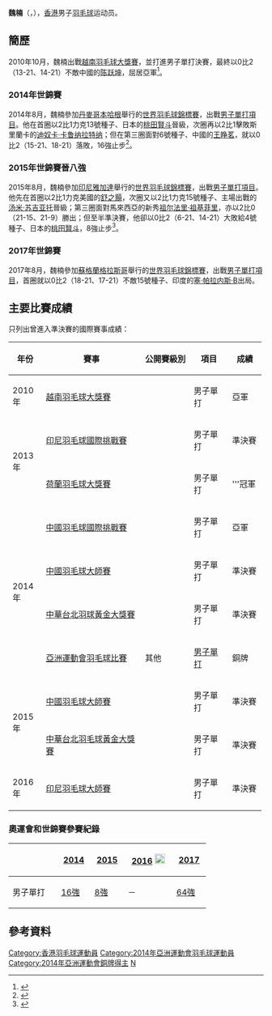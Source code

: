 {{noteTA|G1=Badminton}}
{{Infobox 羽球選手
| playername              = 魏楠
| image                   = 
| size                    = 
| caption                 = 
| birth_name              = 
| date_of_birth           = 
| date_of_birth           = {{birth_date_and_age|1984|1|4}}<ref name="仁川亞運">{{cite web|title=Profile - WEI Nan|url=https://www.incheon2014ag.org/Sports/Biographies/Athletes_Profile/?ParticCode=5120172&lang=en|publisher=2014年仁川亞運會官方網站|deadurl=yes|archiveurl=https://web.archive.org/web/20141002043507/http://www.incheon2014ag.org/Sports/Biographies/Athletes_Profile/?ParticCode=5120172&lang=en|archivedate=2014-10-02}}{{en}}</ref>
| place_of_birth          = {{CHN}}[[福建省|福建省]]
| height                  = {{height|m=1.90}}<ref name="仁川亞運"/>
| weight                  = {{weight|kg=80}}<ref name="仁川亞運"/>
| event                   = 男子單打
| country                 = {{CHN}}<br/>→{{HKG}}
| years_started           = 
| handedness              = 右手
| coach                   = 
| highest_ranking         = 第13位（男單）
| date_of_highest_ranking = 2016年4月7日<ref name="ranking">[http://bwfcontent.tournamentsoftware.com/ranking/player.aspx?id=11138&player=194160 BWF World Ranking - Ranking of WEI Nan (53054)]{{en}}</ref>
| current_ranking         = 第17位（男單）
| date_of_current_ranking = 2016年5月5日<ref>[http://bwfcontent.tournamentsoftware.com/ranking/category.aspx?id=11138&category=472 BWF World Ranking - BWF世界排名榜 (5/5/2016) - Men's singles]{{en}}</ref>
| played                  = 129勝–86負（男單）
| titles                  = 
| bwf_profile             = D806DD9A-E8B0-4048-9EEA-23C989AE03A6
| bwf_id                  = 53054
| updated                 = 2016年5月7日
}}
{{MedalTableTop}}
{{MedalSport | 男子[[羽毛球|羽毛球]]}}
{{MedalCountry | {{HKG}}}}
{{MedalCompetition | [[亞洲運動會|亞洲運動會]]}}
{{MedalBronze| [[2014年亞洲運動會羽毛球比賽|2014年 仁川]] | [[2014年亞洲運動會羽毛球男子單打比賽|男子單打]] }}
{{MedalBottom}}
'''魏楠'''（{{lang|en|'''Wei Nan'''}}，{{bd|1984年|1月4日|||catIdx=W魏}}），[[香港|香港]]男子[[羽毛球|羽毛球]]运动员。

== 簡歷 ==
2010年10月，魏楠出戰[[2010年越南羽毛球大獎賽|越南羽毛球大獎賽]]，並打進男子單打決賽，最終以0比2（13-21、14-21）不敵中國的[[陈跃坤|陈跃坤]]，屈居亞軍<ref>{{cite news|title=越南羽球公開賽‧法魯順福屈居亞軍|url=http://sports.sinchew.com.my/node/15017|newspaper=星洲日報|date=2010-10-11|access-date=2013-10-02|archive-url=https://web.archive.org/web/20131004215219/http://sports.sinchew.com.my/node/15017|archive-date=2013-10-04|dead-url=yes}}</ref>。

===2014年世錦賽===
2014年8月，魏楠參加[[丹麥|丹麥]][[哥本哈根|哥本哈根]]舉行的[[2014年世界羽毛球錦標賽|世界羽毛球錦標賽]]，出戰[[2014年世界羽毛球錦標賽男子單打項目|男子單打項目]]。他在首圈以2比1力克13號種子、日本的[[桃田賢斗|桃田賢斗]]晉級，次圈再以2比1擊敗斯里蘭卡的[[迪奴卡·卡鲁纳拉特纳|迪奴卡·卡鲁纳拉特纳]]；但在第三圈面對6號種子、中國的[[王睁茗|王睁茗]]，就以0比2（15-21、18-21）落敗，16強止步<ref>{{cite news|title=谌龙状态火热挺进八强 王睁茗过关约战李宗伟|url=http://sports.qq.com/a/20140829/004739.htm|newspaper=腾讯体育|date=2014-08-29}}</ref>。

===2015年世錦賽晉八強===
2015年8月，魏楠參加[[印尼|印尼]][[雅加達|雅加達]]舉行的[[2015年世界羽毛球錦標賽|世界羽毛球錦標賽]]，出戰[[2015年世界羽毛球錦標賽男子單打項目|男子單打項目]]。他先在首圈以2比1力克美國的[[舒之顥|舒之顥]]，次圈又以2比1力克15號種子、主場出戰的[[汤米·苏吉亚托|汤米·苏吉亚托]]晉級；第三圈面對馬來西亞的新秀[[祖尔法里·祖基菲里|祖尔法里·祖基菲里]]，亦以2比0（21-15、21-9）勝出；但至半準決賽，他卻以0比2（6-21、14-21）大敗給4號種子、日本的[[桃田賢斗|桃田賢斗]]，8強止步<ref>{{cite news|title=【羽球世錦賽】港將魏楠8強出局|url=http://hk.apple.nextmedia.com/realtime/sports/20150814/54087563|agency=蘋果日報|date=2015-08-14}}</ref>。

===2017年世錦賽===
2017年8月，魏楠參加[[蘇格蘭|蘇格蘭]][[格拉斯哥|格拉斯哥]]舉行的[[2017年世界羽毛球錦標賽|世界羽毛球錦標賽]]，出戰[[2017年世界羽毛球錦標賽男子單打項目|男子單打項目]]，首圈就以0比2（18-21、17-21）不敵15號種子、印度的[[塞·帕拉内斯·巴米迪帕提|塞·帕拉内斯·B]]出局。

==主要比賽成績==
只列出曾進入準決賽的國際賽事成績：
{| class=wikitable style="text-align:center; font-size:small;" 
!width="50"|年份
!width="180"|賽事
!width="80"|公開賽級別
!width="60"|項目
!width="50"|成績
|-
!rowspan="1"|2010年
|[[2010年越南羽毛球大獎賽|越南羽毛球大獎賽]]
|{{BWFGP}}
|男子單打
|bgcolor="silver"|亞軍
|-
!rowspan="2"|2013年
|[[2013年印度尼西亞羽毛球國際挑戰賽|印尼羽毛球國際挑戰賽]]
|{{BWFIC}}
|男子單打
|bgcolor="#b8860b"|準決賽
|-
|[[2013年荷蘭羽毛球大獎賽|荷蘭羽毛球大獎賽]]
|{{BWFGP}}
|男子單打
|bgcolor="gold"|'''冠軍
|-
!rowspan="4"|2014年
|[[2014年中國羽毛球國際挑戰賽|中國羽毛球國際挑戰賽]]
|{{BWFIC}}
|男子單打
|bgcolor="silver"|亞軍
|-
|[[2014年中國羽毛球大師賽|中國羽毛球大師賽]]
|{{BWFGPG}}
|男子單打
|bgcolor="#b8860b"|準決賽
|-
|[[2014年中華台北羽球公開賽|中華台北羽球黃金大獎賽]]
|{{BWFGPG}}
|男子單打
|bgcolor="#b8860b"|準決賽
|-
|[[2014年亞洲運動會羽毛球比賽|亞洲運動會羽毛球比賽]]
|其他
|[[2014年亞洲運動會羽毛球男子單打比賽|男子單打]]
|bgcolor="#b8860b"|銅牌
|-
!rowspan="2"|2015年
|[[2015年中國羽毛球大師賽|中國羽毛球大師賽]]
|{{BWFGPG}}
|男子單打
|bgcolor="#b8860b"|準決賽
|-
|[[2015年中華台北羽球公開賽|中華台北羽毛球黃金大獎賽]]
|{{BWFGPG}}
|男子單打
|bgcolor="#b8860b"|準決賽
|-
!rowspan="1"|2016年
|[[2016年印度尼西亞羽毛球大師賽|印尼羽毛球大師賽]]
|{{BWFGPG}}
|男子單打
|bgcolor="#b8860b"|準決賽
|}
{{BWF賽事級別索引}}

===奧運會和世錦賽參賽紀錄===
{| class=wikitable style="text-align:center; font-size:small;" 
!
!width="50"|[[2014年世界羽毛球錦標賽|2014]]
!width="50"|[[2015年世界羽毛球錦標賽|2015]]
!width="80"|[[2016年夏季奧林匹克運動會羽毛球比賽|2016]] [[File:Olympic_rings_without_rims.svg|20px]]
!width="50"|[[2017年世界羽毛球錦標賽|2017]]
|-
!width="80"|男子單打
|[[2014年世界羽毛球錦標賽男子單打項目|16強]]
|[[2015年世界羽毛球錦標賽男子單打項目|8強]]
|－
|[[2017年世界羽毛球錦標賽男子單打項目|64強]]
|}

==參考資料==
{{Reflist}}

{{DEFAULTSORT:Wei Nan}}
[[Category:香港羽毛球運動員|Category:香港羽毛球運動員]]
[[Category:2014年亞洲運動會羽毛球運動員|Category:2014年亞洲運動會羽毛球運動員]]
[[Category:2014年亞洲運動會銅牌得主|Category:2014年亞洲運動會銅牌得主]]
[[Category:魏姓|N]]
